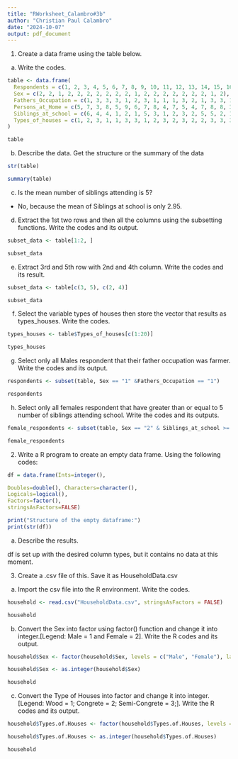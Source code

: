 ```yaml
---
title: "RWorksheet_Calambro#3b"
author: "Christian Paul Calambro"
date: "2024-10-07"
output: pdf_document
---
```


1. Create a data frame using the table below.

a. Write the codes.

```r
table <- data.frame(
  Respondents = c(1, 2, 3, 4, 5, 6, 7, 8, 9, 10, 11, 12, 13, 14, 15, 16, 17, 18, 19, 20),
  Sex = c(2, 2, 1, 2, 2, 2, 2, 2, 2, 2, 1, 2, 2, 2, 2, 2, 2, 2, 1, 2),
  Fathers_Occupation = c(1, 3, 3, 3, 1, 2, 3, 1, 1, 1, 3, 2, 1, 3, 3, 1, 3, 1, 2, 1),
  Persons_at_Home = c(5, 7, 3, 8, 5, 9, 6, 7, 8, 4, 7, 5, 4, 7, 8, 8, 3, 11, 7, 6),
  Siblings_at_school = c(6, 4, 4, 1, 2, 1, 5, 3, 1, 2, 3, 2, 5, 5, 2, 1, 2, 5, 3, 2),
  Types_of_houses = c(1, 2, 3, 1, 1, 3, 3, 1, 2, 3, 2, 3, 2, 2, 3, 3, 3, 3, 3, 2)
)

table


```


b. Describe the data. Get the structure or the summary of the data


```r
str(table)

summary(table)
```


c. Is the mean number of siblings attending is 5?
- No, because the mean of Siblings at school is only 2.95.


d. Extract the 1st two rows and then all the columns using the subsetting functions.
Write the codes and its output.

```r
subset_data <- table[1:2, ]

subset_data

```


e. Extract 3rd and 5th row with 2nd and 4th column. Write the codes and its result.
```r
subset_data <- table[c(3, 5), c(2, 4)]

subset_data
```


f. Select the variable types of houses then store the vector that results as types_houses.
Write the codes.
```r
types_houses <- table$Types_of_houses[c(1:20)]

types_houses

```


g. Select only all Males respondent that their father occupation was farmer. Write the
codes and its output.
```r
respondents <- subset(table, Sex == "1" &Fathers_Occupation == "1")

respondents

```


h. Select only all females respondent that have greater than or equal to 5 number of
siblings attending school. Write the codes and its outputs.
```r
female_respondents <- subset(table, Sex == "2" & Siblings_at_school >= 5)

female_respondents
```


2. Write a R program to create an empty data frame. Using the following codes:
```r
df = data.frame(Ints=integer(),

Doubles=double(), Characters=character(),
Logicals=logical(),
Factors=factor(),
stringsAsFactors=FALSE)

print("Structure of the empty dataframe:")
print(str(df))
```


a. Describe the results.

df is set up with the desired column types, but it contains no data at this moment.



3. Create a .csv file of this. Save it as HouseholdData.csv
a. Import the csv file into the R environment. Write the codes.
```r
household <- read.csv("HouseholdData.csv", stringsAsFactors = FALSE)

household
```


b. Convert the Sex into factor using factor() function and change it into integer.[Legend:
Male = 1 and Female = 2]. Write the R codes and its output.
```r
household$Sex <- factor(household$Sex, levels = c("Male", "Female"), labels = c(1, 2))

household$Sex <- as.integer(household$Sex)

household
```


c. Convert the Type of Houses into factor and change it into integer. [Legend: Wood
= 1; Congrete = 2; Semi-Congrete = 3;]. Write the R codes and its output.
```r
household$Types.of.Houses <- factor(household$Types.of.Houses, levels = c("Wood", "Congrete", "Semi-congrete"), labels = c(1, 2, 3))

household$Types.of.Houses <- as.integer(household$Types.of.Houses)

household
```


